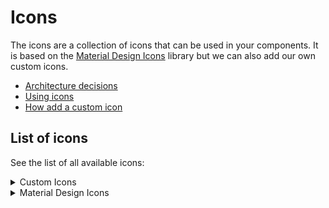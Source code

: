 

<Meta title="Getting Started/Icons" />

# Icons

The icons are a collection of icons that can be used in your components. It is based on the [Material Design Icons](https://materialdesignicons.com/) library but we can also add our own custom icons.

- [Architecture decisions](/docs/docs-architecture-decision-records-adr-0011-why-host-our-own-icon-library-and-why-cdn--docs)
- [Using icons](/docs/components-icon--docs)
- [How add a custom icon](https://github.com/juntossomosmais/atomium/tree/main/packages/icons#adding-a-new-icon)

## List of icons

See the list of all available icons:

<details class="icon-gallery">
  <summary>Custom Icons</summary>
  <IconGallery>
    {iconsList?.custom?.map((icon) => (
      <IconItem name={icon}>
        <atom-icon icon={icon}></atom-icon>
      </IconItem>
    ))}
  </IconGallery>
</details>

<details class="icon-gallery">
  <summary>Material Design Icons</summary>
  <IconGallery>
    {iconsList?.mdi?.map((icon) => (
      <IconItem name={icon}>
        <atom-icon icon={icon}></atom-icon>
      </IconItem>
    ))}
  </IconGallery>
</details>
